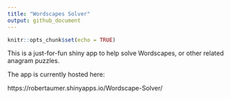 ```yaml
---
title: "Wordscapes Solver"
output: github_document
---
```


```r
knitr::opts_chunk$set(echo = TRUE)
```

This is a just-for-fun shiny app to help solve Wordscapes, or other related anagram puzzles.

The app is currently hosted here:

https://robertaumer.shinyapps.io/Wordscape-Solver/ 

